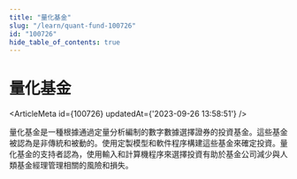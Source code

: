 ```yaml
---
title: "量化基金"
slug: "/learn/quant-fund-100726"
id: "100726"
hide_table_of_contents: true
---
```



# 量化基金

<ArticleMeta id={100726} updatedAt={'2023-09-26 13:58:51'} />
<div className='border-solid border-b border-t-0 my-4 border-[var(--ifm-color-gray-300)]' />

量化基金是一種根據通過定量分析編制的數字數據選擇證券的投資基金。這些基金被認為是非傳統和被動的。使用定製模型和軟件程序構建這些基金來確定投資。量化基金的支持者認為，使用輸入和計算機程序來選擇投資有助於基金公司減少與人類基金經理管理相關的風險和損失。
